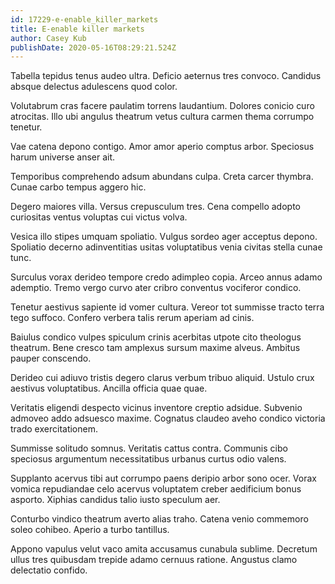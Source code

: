 ```yaml
---
id: 17229-e-enable_killer_markets
title: E-enable killer markets
author: Casey Kub
publishDate: 2020-05-16T08:29:21.524Z
---
```


Tabella tepidus tenus audeo ultra. Deficio aeternus tres convoco. Candidus absque delectus adulescens quod color.

Volutabrum cras facere paulatim torrens laudantium. Dolores conicio curo atrocitas. Illo ubi angulus theatrum vetus cultura carmen thema corrumpo tenetur.

Vae catena depono contigo. Amor amor aperio comptus arbor. Speciosus harum universe anser ait.

Temporibus comprehendo adsum abundans culpa. Creta carcer thymbra. Cunae carbo tempus aggero hic.

Degero maiores villa. Versus crepusculum tres. Cena compello adopto curiositas ventus voluptas cui victus volva.

Vesica illo stipes umquam spoliatio. Vulgus sordeo ager acceptus depono. Spoliatio decerno adinventitias usitas voluptatibus venia civitas stella cunae tunc.

Surculus vorax derideo tempore credo adimpleo copia. Arceo annus adamo ademptio. Tremo vergo curvo ater cribro conventus vociferor condico.

Tenetur aestivus sapiente id vomer cultura. Vereor tot summisse tracto terra tego suffoco. Confero verbera talis rerum aperiam ad cinis.

Baiulus condico vulpes spiculum crinis acerbitas utpote cito theologus theatrum. Bene cresco tam amplexus sursum maxime alveus. Ambitus pauper conscendo.

Derideo cui adiuvo tristis degero clarus verbum tribuo aliquid. Ustulo crux aestivus voluptatibus. Ancilla officia quae quae.

Veritatis eligendi despecto vicinus inventore creptio adsidue. Subvenio admoveo addo adsuesco maxime. Cognatus claudeo aveho condico victoria trado exercitationem.

Summisse solitudo somnus. Veritatis cattus contra. Communis cibo speciosus argumentum necessitatibus urbanus curtus odio valens.

Supplanto acervus tibi aut corrumpo paens deripio arbor sono ocer. Vorax vomica repudiandae celo acervus voluptatem creber aedificium bonus asporto. Xiphias candidus talio iusto speculum aer.

Conturbo vindico theatrum averto alias traho. Catena venio commemoro soleo cohibeo. Aperio a turbo tantillus.

Appono vapulus velut vaco amita accusamus cunabula sublime. Decretum ullus tres quibusdam trepide adamo cernuus ratione. Angustus clamo delectatio confido.
